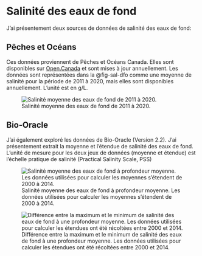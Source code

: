 # Salinité des eaux de fond {#sec-sal}

J'ai présentement deux sources de données de salinité des eaux de fond:

## Pêches et Océans

Ces données proviennent de Pêches et Océans Canada. 
Elles sont disponibles sur [Open.Canada](https://open.canada.ca/data/en/dataset/10987662-c496-4ba8-a6b9-21cb5a134da2) et sont mises à jour annuellement. 
Les données sont représentées dans la @fig-sal-dfo comme une moyenne de salinité pour la période de 2011 à 2020, mais elles sont disponibles annuellement.
L'unité est en g/L.

![Salinité moyenne des eaux de fond de 2011 à 2020.](figures/env_mean_salinity.png){#fig-sal-dfo}


## Bio-Oracle

J'ai également exploré les données de Bio-Oracle (Version 2.2). 
J'ai présentement extrait la moyenne et l'étendue de salinité des eaux de fond.
L'unité de mesure pour les deux jeux de données (moyenne et étendue) est l'échelle pratique de salinité (Practical Salinity Scale, PSS)

![Salinité moyenne des eaux de fond à profondeur moyenne. Les données utilisées pour calculer les moyennes s'étendent de 2000 à 2014.](figures/env_bottom_salinity_mean.png){#fig-bo-sal-mean}

![Différence entre la maximum et le minimum de salinité des eaux de fond à une profondeur moyenne. Les données utilisées pour calculer les étendues ont été récoltées entre 2000 et 2014.](figures/env_bottom_salinity_range.png){#fig-bo-sal-range}
